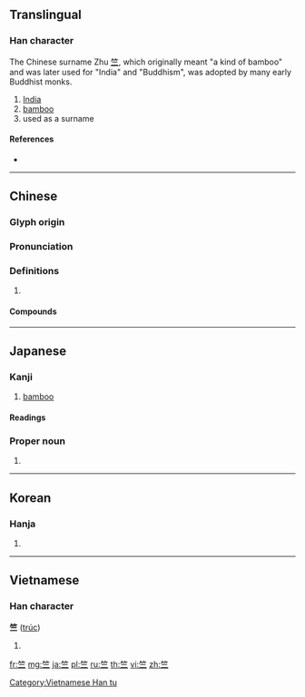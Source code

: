{{character info/new}}
==Translingual==

===Han character===
{{Han char|rn=118|rad=竹|as=02|sn=8|four=88101|canj=HMM}}

The Chinese surname Zhu [[wikt:竺|竺]], which originally meant "a kind of bamboo" and was later used for "India" and "Buddhism", was adopted by many early Buddhist monks.

# [[India]]
# [[bamboo]]
# used as a surname

====References====
* {{Han ref|kx=0877.020|dkj=25842|dj=1306.010|hdz=52947.020|uh=7AFA|ud=31482|bh=AAC7|bd=43719}}

----

==Chinese==
{{zh-forms}}

===Glyph origin===
{{Han etym}}

===Pronunciation===
{{zh-pron
|m=zhú
|c=zuk1
|mc=y
|oc=y
|cat=
}}

===Definitions===
{{zh-hanzi}}

# {{rfdef|zh}}

====Compounds====
{{zh-der|天竺|天竺書|天竺葵|天竺鼠|竺學|竺法蘭|竺法護|竺經}}

----

==Japanese==

===Kanji===
{{ja-kanji|grade=n|rs=竹02}}

# [[bamboo]]

====Readings====
{{ja-readings
|on=[[とく]] (toku), [[ちく]] (chiku), [[じく]] (jiku)
|kun=[[たけ]] (take)
|nanori=[[あつし]] (atsushi)}}

===Proper noun===
{{ja-pos|あつし|proper}}

# {{given name|male|lang=ja|sort=あつし}}

----

==Korean==

===Hanja===
{{ko-hanja|hangeul=[[축]], [[독]]|eumhun=|rv=chuk, dok|mr=ch'uk, tok|y=chwuk, tok}}

# {{defn|lang=ko|sort=竹02}}

----

==Vietnamese==

===Han character===
'''竺''' ([[trúc]])

# {{defn|vi}}

[[Category:Vietnamese Han tu]]

[[fr:竺]]
[[mg:竺]]
[[ja:竺]]
[[pl:竺]]
[[ru:竺]]
[[th:竺]]
[[vi:竺]]
[[zh:竺]]
